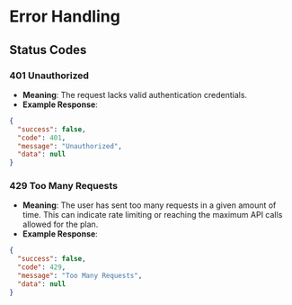 # Error Handling

## Status Codes

### 401 Unauthorized
- **Meaning**: The request lacks valid authentication credentials.
- **Example Response**:
```json
{
  "success": false,
  "code": 401,
  "message": "Unauthorized",
  "data": null
}
```

### 429 Too Many Requests
- **Meaning**: The user has sent too many requests in a given amount of time. This can indicate rate limiting or reaching the maximum API calls allowed for the plan.
- **Example Response**:
```json
{
  "success": false,
  "code": 429,
  "message": "Too Many Requests",
  "data": null
}
```